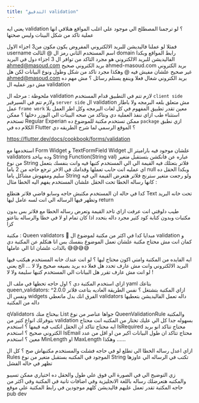 ```yaml
---
title: "التدقيق validation"
---
```

  



  يعني ايه validation ؟
لو ترجمنا المصطلح الي موجود علي اغلب المواقع هنلاقي انها
عملية تاكد من شكل البينات وليس صحتها 

فمثلا لو عملنا فاليديشن للبريد الالكتروني 
المفروض يكون مكون من3 اجزاء
الاول username اسم المستخدم 
الثاني رمز ال @
الثالث domain رابط المواقع
وبكدا الفاليديشن للبريد الالكتروني هو مجرد التاكد من توافر ال 3 اجزاء دول في البريد 
ahmed@masoud.com  بريد الكتروني صحيح
ahmed-masoud.com بريد الكتروني غير صحيح علشان مفيش فيه @
وهكذا مجرد تاكد من شكل وطول ونوع البيانات 
لكن هل ahmed@masoud.com بريد الكتروني شغال فعلا وينفع يستلم رسائل ؟ مش مهم ده مش دور عمليه ال validation

ملحوظة :
مرحله ال validation لازم تتم في التطبيق قدام المستخدم `client side` ولازم تتم في السيرفير `server side` 
ال validation مش متعلق بلغه البرمجه ولا باطار عمل `frame work`  معين تقدر تطبيق المفهوم في كل لغات البرمجه وكل اطر العمل بلا استثناء
طب ازاي ننفذ العملية دي ونتاكد من صحه البينات الي اليوزر دخلها ؟
ممكن تستخدم Regular Experian
ممكن تستخدم مكتبة للموضوع ده `package`
ازي نطبق الكلام ده في Flutter ؟
الموقع الرسمي لما شرح الطريقه دي 

https://flutter.dev/docs/cookbook/forms/validation

استخدمها مع Form Widget و TextFormField Widget علشان موجود فيه باراميتر ال validators
وده بياخد String Function(String val)
عباره عن فانكشن بتستقبل متغير من نوع String فلاتر بتعتلك فيه القيمة الي الي المستخدم كتبها فيه
وانت بنفسك بتعمل اي عمليه انت حابب تعملها وقدامك في الاخر ترجع حاجه من 2 ياما null وبكدا الحقل ده سليم ومفهوش مشاكل 
ياما String ولو رجعت متغير سترنج فلاتر هتعرض القيمة الي فيه كانها رساله الخطا تحت الحقل علشان المستخدم يفهم اليه الخطا
مثال :




كدا في حاله ان المستخدم مكتبش حاجه وسابو فاضي فلاتر هتطلع Text تحت خانه البريد وتظهر فيها الرساله الي انت لسه عامل ليها return 


طيب دلوقتي انت عرفت ازاي تاخد القيمة وتعرض رساله الخطا مع فلاتر بس بدون مكتبات وبدون كتابة كود كتير مجرد داله بتحدد اذا كان تمام او لا في خطا والرساله بتاعتو كزا 

مكتبة : Queen validators 👑
مبدايا كدا في اكثر من مكتبة لموضوع ال validation و كمان انت مش محتاج مكتبة علشان تعمل الموضوع بنفسك 
بس انا هتكلم عن المكتبة دي بالذات علشان انا الي عاملها 😅😅😅😅

ايه الفايده من المكتبة وامتي اكون محتاج ليها ؟
لو انت عندك خانه المستخدم هيكتب فيها البريد الالكتروني وانت مش عارف تحدد هل فعلا ده بريد بصيغه صحيح ولا لا ... الخ 
يعني لو انت مش عارف تقرر هل البيانات الي المستخدم كتبها سليمة ولا لا !

ازاي استخدم المكتبة دي ؟
اول حاجه تحطها في ملف ال yaml بتاعك 
  queen_validators: ^2.0.0
ازاي المكتبة بتشتغل ؟ 
نفس الطريقة العاديه بتاعت فلاتر ونفس ال widgets 
الفرق انك بدل ماتعطي validators داله تعمل الفاليديشن بتعطيها داله من المكتبة 



qValidators بيحتاج منك List جواها عناصر من نوع QueenValidationRule
والمكتبة بتوفرلك انواع كتير من validation بسهوله جدا
كل الي عليك تختار من المكتبه انت محتاج ايه 
محتاج تتاكد ان الحقل اتكتب فيه قيمها ؟ استخدم IsRequired 
محتاج تتاكد انو بريد الكتروني صحيح ؟ استخدم IsEmail
محتاج تتاكد ان طول البيانات اكبر من او اقل من عدد معين ؟ استخدم MinLength او MaxLength
وهكذا ......

ازاي اعدل رساله الخطا الي تطلع لو في حاجه فشلت والمستخدم مكتبهاش صح ؟
كل ال Rules الموجود في المكتبه بستقبل متغير من نوع String تكتب في الرساله الي عاوزها تظهر في حاله الفشل

زي التوضيح الي في الصورة الي فوق علي طول والحقل ده اختياري ممكن تسيبو والمكتبه هتعرضلك رساله باللغة الانجليزية
وفي اضافات تانية في المكتبة وفي اكثر من حاجه المكتبة تقدر تعمل عليهم فاليديشن كلهم موجودين في رابط المكتبة علي موقع pub dev



